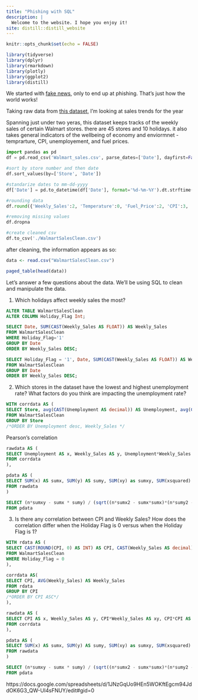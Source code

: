 ```yaml
---
title: "Phishing with SQL"
description: |
  Welcome to the website. I hope you enjoy it!
site: distill::distill_website
---
```


```r
knitr::opts_chunk$set(echo = FALSE)

library(tidyverse)
library(dplyr)
library(rmarkdown)
library(plotly)
library(ggplot2)
library(distill)

```


We started with [fake news](https://zhusophia.github.io/Fake_Fake_News/), only to end up at phishing. That's just how the world works! 

Taking raw data from [this dataset](https://www.kaggle.com/datasets/mikhail1681/walmart-sales?resource=download), I'm looking at sales trends for the year  

Spanning just under two yeras, this dataset keeps tracks of the weekly sales of certain Walmart stores. there are 45 stores and 10 holidays. it also takes general indicators of the wellbeing of economy and enviormnet - temprarture, CPI, unemployement, and fuel prices.

```python
import pandas as pd
df = pd.read_csv('Walmart_sales.csv', parse_dates=['Date'], dayfirst=False)

```

```python
#sort by store number and then date
df.sort_values(by=['Store', 'Date'])

#standarize dates to mm-dd-yyyy
df['Date'] = pd.to_datetime(df['Date'], format='%d-%m-%Y').dt.strftime('%m-%d-%Y')

#rounding data 
df.round({'Weekly_Sales':2, 'Temperature':0, 'Fuel_Price':2, 'CPI':3, 'Unemployment':3})

#removing missing values
df.dropna

#create cleaned csv
df.to_csv('./WalmartSalesClean.csv')

```


after cleaning, the information appears as so: 


```r
data <- read.csv("WalmartSalesClean.csv")
```

```r
paged_table(head(data))

```

Let's answer a few questions about the data. We'll be using SQL to clean and manipulate the data. 


1. Which holidays affect weekly sales the most?


```sql
ALTER TABLE WalmartSalesClean
ALTER COLUMN Holiday_Flag Int;

SELECT Date, SUM(CAST(Weekly_Sales AS FLOAT)) AS Weekly_Sales
FROM WalmartSalesClean 
WHERE Holiday_Flag='1'
GROUP BY Date
ORDER BY Weekly_Sales DESC;

SELECT Holiday_Flag = '1', Date, SUM(CAST(Weekly_Sales AS FLOAT)) AS Weekly_Sales
FROM WalmartSalesClean
GROUP BY Date
ORDER BY Weekly_Sales DESC;
```

2. Which stores in the dataset have the lowest and highest unemployment rate?  What factors do you think are impacting the unemployment rate?
```sql
WITH corrdata AS (
SELECT Store, avg(CAST(Unemployment AS decimal)) AS Unemployment, avg(CAST(Temperature AS decimal)) AS Temperature, avg(CAST(Fuel_Price AS decimal)) AS Fuel_Prices, avg(CAST(CPI AS decimal)) AS CPI, avg(CAST(Weekly_Sales AS decimal)) AS Weekly_Sales
FROM WalmartSalesClean
GROUP BY Store
/*ORDER BY Unemployment desc, Weekly_Sales */

```

Pearson's correlation
```sql
rawdata AS (
SELECT Unemployment AS x, Weekly_Sales AS y, Unemployment*Weekly_Sales AS xy, Unemployment*Unemployment AS xsquared, Weekly_Sales*Weekly_Sales AS ysquared	
FROM corrdata
),

pdata AS (
SELECT SUM(x) AS sumx, SUM(y) AS sumy, SUM(xy) as sumxy, SUM(xsquared) as sumx2, SUM(ysquared) as sumy2, COUNT(x) as n
FROM rawdata
)

SELECT (n*sumxy - sumx * sumy) / (sqrt((n*sumx2 - sumx*sumx)*(n*sumy2 - sumy*sumy))) AS "Pearson's Correlation"
FROM pdata

```

3. Is there any correlation between CPI and Weekly Sales?  How does the correlation differ when the Holiday Flag is 0 versus when the Holiday Flag is 1?
```sql
WITH rdata AS (
SELECT CAST(ROUND(CPI, 0) AS INT) AS CPI, CAST(Weekly_Sales AS decimal) AS Weekly_Sales
FROM WalmartSalesClean
WHERE Holiday_Flag = 0
),

corrdata AS(
SELECT CPI, AVG(Weekly_Sales) AS Weekly_Sales
FROM rdata
GROUP BY CPI
/*ORDER BY CPI ASC*/
),

```

```sql
rawdata AS (
SELECT CPI AS x, Weekly_Sales AS y, CPI*Weekly_Sales AS xy, CPI*CPI AS xsquared, Weekly_Sales*Weekly_Sales AS ysquared	
FROM corrdata
),

pdata AS (
SELECT SUM(x) AS sumx, SUM(y) AS sumy, SUM(xy) as sumxy, SUM(xsquared) as sumx2, SUM(ysquared) as sumy2, COUNT(x) as n
FROM rawdata
)

SELECT (n*sumxy - sumx * sumy) / (sqrt((n*sumx2 - sumx*sumx)*(n*sumy2 - sumy*sumy))) AS "Pearson's Correlation"
FROM pdata

```



https://docs.google.com/spreadsheets/d/1JNzGqUo9HEn5WOKftEgcm94JddOK6G3_QW-UI4sFNUY/edit#gid=0